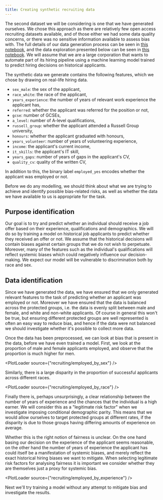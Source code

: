 ```yaml
---
title: Creating synthetic recruiting data
---
```



<CookieBanner />

The second dataset we will be considering is one that we have generated ourselves. We chose this approach as there are relatively few open access recruiting datasets available, and of those either we had some data quality concerns, or there was no sensitive information available to assess bias with. The full details of our data generation process can be seen in [this notebook][binder-preprocessing], and the data exploration presented below can be seen in [this notebook][binder-data]. We will assume that we are a large corporation that wants to automate part of its hiring pipeline using a machine learning model trained to predict hiring decisions on historical applicants.

<Collapse label="Features in the synthetic data">

The synthetic data we generate contains the following features, which we chose by drawing on real-life hiring data.

- `sex_male`: the sex of the applicant,
- `race_white`: the race of the applicant,
- `years_experience`: the number of years of relevant work experience the applicant has,
- `referred`: whether the applicant was referred for the position or not,
- `gcse`: number of GCSEs,
- `a_level`: number of A-level qualifications,
- `russell_group`: whether the applicant attended a Russell Group university,
- `honours`: whether the applicant graduated with honours,
- `years_volunteer`: number of years of volunteering experience,
- `income`: the applicant's current income,
- `it_skills`: the applicant's IT skill,
- `years_gaps`: number of years of gaps in the applicant's CV,
- `quality_cv`: quality of the written CV,

In addition to this, the binary label `employed_yes` encodes whether the applicant was employed or not.

</Collapse>

Before we do any modelling, we should think about what we are trying to achieve and identify possible bias-related risks, as well as whether the data we have available to us is appropriate for the task.

## Purpose identification

Our goal is to try and predict whether an individual should receive a job offer based on their experience, qualifications and demographics. We will do so by training a model on historical job applicants to predict whether they received an offer or not. We assume that the historical decisions will contain biases against certain groups that we do not wish to perpetuate. Moreover, many of the features such as the individual's qualifications will reflect systemic biases which could negatively influence our decision-making. We expect our model will be vulnerable to discrimination both by race and sex.

## Data identification

Since we have generated the data, we have ensured that we only generated relevant features to the task of predicting whether an applicant was employed or not. Moreover we have ensured that the data is balanced across the protected groups, i.e. the data is evenly split between male and female, and white and non-white applicants. Of course in general this won't be true, but ensuring different protected groups are well represented is often an easy way to reduce bias, and hence if the data were not balanced we should investigate whether it's possible to collect more data.

Once the data has been preprocessed, we can look at bias that is present in the data, before we have even trained a model. First, we look at the proportion of male and female applicants employed, and observe that the proportion is much higher for men.

<PlotLoader source={"recruiting/employed_by_sex"} />

Similarly, there is a large disparity in the proportion of successful applicants across different races.

<PlotLoader source={"recruiting/employed_by_race"} />

Finally there is, perhaps unsurprisingly, a clear relationship between the number of years of experience and the chances that the individual is a high earner. We will consider this as a "legitimate risk factor" when we investigate imposing conditional demographic parity. This means that we would allow ourselves to target protected groups at different rates, if the disparity is due to those groups having differing amounts of experience on average.

Whether this is the right notion of fairness is unclear. On the one hand basing our decision on the experience of the applicant seems reasonable, on the other hand the number of years of experience the applicant has could itself be a manifestation of systemic biases, and merely reflect the exact historical hiring biases we want to mitigate. When selecting legitimate risk factors for analysing fairness it is important we consider whether they are themselves just a proxy for systemic bias.

<PlotLoader source={"recruiting/employed_by_experience"} />

Next we'll try training a model without any attempt to mitigate bias and investigate the results.

[binder-data]: https://mybinder.org/v2/gh/CDEIUK/bias-mitigation/master?filepath=notebooks%2Frecruiting%2Fdata.ipynb "Open notebook on Binder"
[binder-preprocessing]: https://mybinder.org/v2/gh/CDEIUK/bias-mitigation/master?filepath=notebooks%2Frecruiting%2Fpreprocessing.ipynb "Open notebook on Binder"
